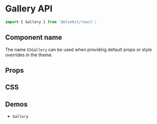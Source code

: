 
<Meta title="Components API/Gallery" />

# Gallery API

```js
import { Gallery } from '@elonkit/react';
```

## Component name

The name `ESGallery` can be used when providing default props or style overrides in the theme.

## Props

<TableInterface name="GalleryProps" variant="props" />

## CSS

<TableInterface name="GalleryClasses" variant="css" />

## Demos

<ul>
  <li>
    <LinkTo kind="components-gallery" story="demo">
      <code>Gallery</code>
    </LinkTo>
  </li>
</ul>

